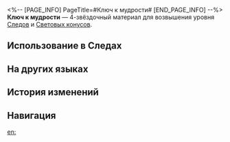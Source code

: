 <%-- [PAGE_INFO]
PageTitle=#Ключ к мудрости#
[END_PAGE_INFO] --%>
{{Предмет Инфобокс
|id          = 110133
|Изображение = Предмет Ключ к мудрости.png
|Тип         = Материал Следов
|Тип2        = Материал возвышения Светового конуса
|Инвентарь   = Материалы улучшения
|Редкость    = 4
|Эффект      = 
|Описание    = Мифический ключ, которым владеют величайшие умы и гении галактики. Можно использовать для значительного повышения уровня Следов персонажей {{Цвет|Выделенный|Эрудиции}}.
|Источник1   = [[Чашелист (багровый): Бутон Эрудиции (undefined)]]
|Источник2   = [[Универсальная машина для синтеза: Синтез материалов]]
|Источник3   = [[Универсальная машина для синтеза: Обмен материалов]]
}}
{{Описание|Это доказательство приглашения в залы храма знаний.<br />Поиск двери, которую открывает этот ключ, является гораздо более эпической задачей, чем получение самого ключа. Те, кто вошёл в священные двери, сразу понимают, что вернуться будет невозможно, как только они ступят на другую сторону.<br /><br />''«Эрудиция не даёт вселенских ответов, но учит вас, как нужно задавать вопросы».''}}
'''Ключ к мудрости''' — 4-звёздочный материал для возвышения уровня [[Следы|Следов]] и [[Световые конусы|Световых конусов]].

==Использование в Следах==
{{Использование в следах}}

==На других языках==
{{На других языках
|en   = Key of Wisdom
|zhs  = 智识之钥
|zht  = 智識之鑰
|ja   = 叡智のカギ
|ko   = 지식의 열쇠
|es   = Llave de la sabiduría
|fr   = Clé de la sagesse
|ru   = Ключ к мудрости
|th   = Key of Wisdom
|vi   = Chìa Khóa Trí Tuệ
|de   = Schlüssel der Weisheit
|id   = Key of Wisdom
|pt   = Chave da Sabedoria
}}

==История изменений==
{{История изменений|3.5}}

==Навигация==
{{Материалы улучшения Навбокс}}

[[en:]]